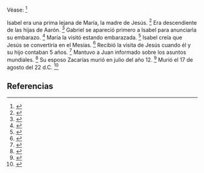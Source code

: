 Véase: <ref>{{lib|LU|135|0-4}}</ref> 

Isabel era una prima lejana de María, la madre de Jesús. <ref>{{lib|LU|122|2|1,6}}</ref> Era descendiente de las hijas de Aarón. <ref>{{lib|LU|135|0|4}}</ref> Gabriel se apareció primero a Isabel para anunciarla su embarazo. <ref>{{lib|LU|122|2}}</ref> María la visitó estando embarazada. <ref>{{lib|LU|122|2|6}}</ref> Isabel creía que Jesús se convertiría en el Mesías. <ref>{{lib|LU|122|8|4}}</ref> Recibió la visita de Jesús cuando él y su hijo contaban 5 años. <ref>{{lib|LU|123|3|4}}</ref> Mantuvo a Juan informado sobre los asuntos mundiales. <ref>{{lib|LU|135|3|2}}</ref> Su esposo Zacarías murió en julio del año 12. <ref>{{lib|LU|135|2}}</ref> Murió el 17 de agosto del 22 d.C. <ref>{{lib|LU|135|4}}</ref> 

== Referencias ==
<references />
